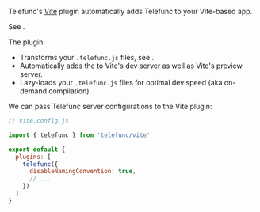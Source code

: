 
Telefunc's [Vite](https://vitejs.dev) plugin automatically adds Telefunc to your Vite-based app.

See <Link href="/vite" />.

The plugin:
 - Transforms your `.telefunc.js` files, see <Link href="/transformer" />.
 - Automatically adds the <Link text="Telefunc Server Middleware" href="/telefunc" /> to Vite's dev server as well as Vite's preview server.
 - Lazy-loads your `.telefunc.js` files for optimal dev speed (aka on-demand compilation).

We can pass Telefunc server configurations to the Vite plugin:

```js
// vite.config.js

import { telefunc } from 'telefunc/vite'

export default {
  plugins: [
    telefunc({
      disableNamingConvention: true,
      // ...
    })
  ]
}
```
